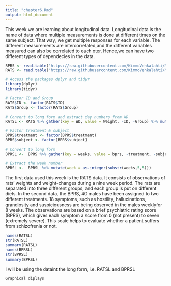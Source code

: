 ```yaml
---
title: "chapter6.Rmd"
output: html_document
---
```

This week we are learning about longitudinal data. Longitudinal data is the name of data where multiple measurements is done at different times on the same subject. That way, we get multiple responses for each variable. The different measurements are intercorrelated,and the different variables measured can also be correlated to each oter. Hence,we can have two different types of dependecies in the data.
```r
BPRS <- read.table("https://raw.githubusercontent.com/KimmoVehkalahti/MABS/master/Examples/data/BPRS.txt", sep  =" ", header = T)
RATS <- read.table("https://raw.githubusercontent.com/KimmoVehkalahti/MABS/master/Examples/data/rats.txt", header = TRUE, sep = '\t')

# Access the packages dplyr and tidyr
library(dplyr)
library(tidyr)

# Factor ID and Group
RATS$ID <- factor(RATS$ID)
RATS$Group <- factor(RATS$Group)

# Convert to long form and extract day numbers from WD
RATSL <- RATS %>% gather(key = WD, value = Weight, -ID, -Group) %>% mutate(Time = as.integer(substr(WD, 3,4))) 

# Factor treatment & subject
BPRS$treatment <- factor(BPRS$treatment)
BPRS$subject <- factor(BPRS$subject)

# Convert to long form
BPRSL <-  BPRS %>% gather(key = weeks, value = bprs, -treatment, -subject)

# Extract the week number
BPRSL <-  BPRSL %>% mutate(week = as.integer(substr(weeks,5,5)))
```
The first data used this week is the RATS data. It consists of observations of rats' weights and weight-changes during a nine week period. The rats are separated into three different groups, and each group is put on different diets.
In the second data, the BPRS, 40 males have been assigned to two different treatments. 18 symptoms, such as hostility, hallucinations, grandiosity and suspiciousness are being observed in the males weeklyfor 8 weeks. The observations are based on a brief psychiatric rating score (BPRS), which gives each symptom a score from 0 (not present) to seven (extremely severe). This scale helps to evaluate whether a patient suffers from schizofrenia or not.
```r
names(RATSL)
str(RATSL)
summary(RATSL)
names(BPRSL)
str(BPRSL)
summary(BPRSL)
```
I will be using the dataint the long form, i.e. RATSL and BPRSL

```.css_class
Graphical diplays
``` 

